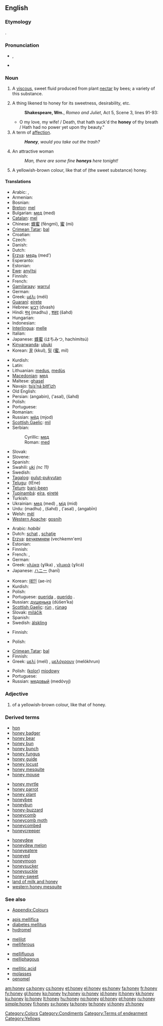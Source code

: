 {{wikipedia}}
==English==

===Etymology===
{{etyl|ang}} {{term|hunig|huniġ|lang=ang}}.

===Pronunciation===
* {{IPA|/'hʌni/}}, {{SAMPA|/"hVni/}}
* {{audio|en-us-honey.ogg|Audio (US)}}
*: {{rhymes|ʌni}}

===Noun===
{{en-noun|s|-}}

# {{uncountable}} A [[viscous]], sweet fluid produced from plant [[nectar]] by bees; {{countable}} a variety of this substance.
# A thing likened to honey for its sweetness, desirability, etc.
#:'''Shakespeare, Wm.''', ''Romeo and Juliet'', Act 5, Scene 3, lines 91-93:
#* O my love, my wife! / Death, that hath suck'd the '''honey''' of thy breath / Hath had no power yet upon thy beauty."  
# A term of [[affection]].
#: '''''Honey''', would you take out the trash?''
# {{informal|countable}} An attractive woman
#: ''Man, there are some fine '''honeys''' here tonight!''
# {{colour}} A yellowish-brown colour, like that of (the sweet substance) honey.
#: {{color panel|FDD378}}

====Translations====
{{trans-top|sweet substance produced by bees}}
* Arabic: {{Arab|[[عسل]]}} {{unicode|(ʕásal)}} {{m}}, {{Arab|[[شهد|شَهْد]]}} {{unicode|(šáhd)}} {{m}}
* Armenian: {{t|hy|մեղր|sc=Armn|tr=meġr}}
* Bosnian: {{t-|bs|med|m}}
* [[Breton]]: [[mel#Breton|mel]] {{m}}
* Bulgarian: [[мед]] (med) {{m}}
* [[Catalan]]: [[mel#Catalan|mel]] {{f}}
* Chinese: [[蜂蜜]] (fēngmì), [[蜜]] (mì)
* [[Crimean Tatar]]: [[bal#Crimean Tatar|bal]]
* Croatian: {{t+|hr|med|m}}
* Czech: {{t-|cs|med|m}}
* Danish: {{t|da|honning}}
* Dutch: {{t+|nl|honing|m}}
* [[Erzya]]: [[медь]] (med’)
* Esperanto: {{t+|eo|mielo|xs=Esperanto}}
* Estonian: {{t+|et|mesi}}
* [[Ewe]]: [[anyĩtsi]]
* Finnish: {{t+|fi|hunaja}}
* French: {{t+|fr|miel|m}}
* [[Gamilaraay]]: [[warrul]]
* German: {{t+|de|Honig|m}}
* Greek: [[μέλι]] (méli) {{n}}
* [[Guaraní]]: [[eirete]]
* Hebrew: [[דבש]] (dvash) {{m}}
* Hindi: [[मधु]] (madhu) {{m}}, [[शहद]] (šahd) {{m}}
* Hungarian: {{t+|hu|méz}}
* Indonesian: {{t+|id|madu|xs=Indonesian}}
* [[Interlingua]]: [[melle#Interlingua|melle]]
* Italian: {{t+|it|miele|m}}
* Japanese: [[蜂蜜]] (はちみつ, hachímitsú)
* [[Kinyarwanda]]: [[ubuki]]
* Korean: [[꿀]] (kkul), [[밀]] ([[蜜]], mil)
{{trans-mid}}
* Kurdish: {{KUchar|[[هه‌نگوین]]}}
* Latin: {{t-|la|mel|n}}
* Lithuanian: [[medus]], [[medùs]] {{m}}
* [[Macedonian]]: [[мед]] {{m}}
* Maltese: [[ghasel]] {{m}}
* Navajo: [[tsís’ná bitł’izh]]
* Old English: {{t-|ang|hunig|alt=huniġ|xs=Old English}}
* Persian: {{fa-Arab|[[انگبین]]}} (angabin), {{fa-Arab|[[عسل]]}} ('asal), {{fa-Arab|[[شهد]]}} (šahd)
* Polish: {{t+|pl|miód|m}}
* Portuguese: {{t+|pt|mel|m}}
* Romanian: {{t-|ro|miere|f}}
* Russian: [[мёд]] (mjod) {{m}}
* [[Scottish Gaelic]]: [[mil#Scottish Gaelic|mil]] {{f}}
* Serbian:
*: Cyrillic: [[мед#Serbian|мед]] {{m}}
*: Roman: [[med#Serbian|med]] {{m}}
* Slovak: {{t-|sk|med|m}}
* Slovene: {{t+|sl|med|m}}
* Spanish: {{t+|es|miel|f}}
* Swahili: [[uki]] ''(nc 11)''
* Swedish: {{t+|sv|honung}}
* [[Tagalog]]: [[pulut-pukyutan]]
* [[Telugu]]: {{t|te|తేనె|sc=Telu}} (tEne)
* [[Tetum]]: [[bani-been]]
* [[Tupinambá]]: [[eíra]], [[eireté]]
* Turkish: {{t+|tr|bal}}
* Ukrainian: [[мед#Ukrainian|мед]] (med) {{m}}, [[мід]] (mid) {{m}}
* Urdu: {{ur-Arab|[[مدھو]]}} (madhu) {{m}}, {{ur-Arab|[[شہد]]}} (šahd) {{m}}, {{ur-Arab|[[عسل]]}} ('asal) {{m}}, {{ur-Arab|[[انگبین]]}} (angabīn) {{m}}
* Welsh: [[mêl]]
* [[Western Apache]]: [[gosnih]]
{{trans-bottom}}

{{trans-top|term of affection}}
* Arabic: ''habibi''
* Dutch: [[schat]] {{m}}, [[schatje]] {{n}}
* [[Erzya]]: [[вечкемнем]] (vechkemn'em)
* Estonian: {{t-|et|kallis}}
* Finnish: {{t+|fi|kulta}}
* French: {{t+|fr|chéri|m}}, {{t+|fr|chérie|f}}
* German: {{t+|de|Schatz|m}}
* Greek: [[γλύκα]] (ɣlíka) {{f}}, [[γλυκιά]] (ɣlicá) {{f}}
* Japanese: [[ハニー]] (hanī)
{{trans-mid}}
* Korean: [[애인]] (ae-in)
* Kurdish: {{KUchar|[[ڕۆڵه‌]]}}
* Polish: {{t-|pl|kochanie}}
* Portuguese: [[querida]] {{f}}, [[querido]] {{m}}.
* Russian: [[душенька]] (dúšen’ka) {{f}}
* [[Scottish Gaelic]]: [[rùn]] {{m}}, [[rùnag]] {{f}}
* Slovak: [[miláčik#Slovak|miláčik]] {{m}}
* Spanish: {{t+|es|cariño}}
* Swedish: [[älskling]]
{{trans-bottom}}

{{trans-top|attractive woman}}
* Finnish: {{t+|fi|misu}}
{{trans-mid}}
* Polish: {{t+|pl|laska|f}}
{{trans-bottom}}

{{trans-top|a thing likened to honey}}
{{trans-bottom}}

{{trans-top|colour}}
* [[Crimean Tatar]]: [[bal#Crimean Tatar|bal]]
* Finnish: {{t-|fi|hunajankeltainen}}
* Greek: [[μελί]] (melí) {{n}}, [[μελόχρουν]] (melókhrun) {{n}}
{{trans-mid}}
* Polish: ([[kolor]]) [[miodowy]]
* Portuguese: {{t+|pt|mel}}
* Russian: [[медовый]] (medóvyj)
{{trans-bottom}}

===Adjective===
{{en-adj}}
# {{colour}} of a yellowish-brown colour, like that of honey.

===Derived terms===
{{top3}}
* [[hon]]
* [[honey badger]]
* [[honey bear]]
* [[honey bun]]
* [[honey bunch]]
* [[honey fungus]]
* [[honey guide]]
* [[honey locust]]
* [[honey mesquite]]
* [[honey mouse]]
{{mid3}}
* [[honey myrtle]]
* [[honey parrot]]
* [[honey plant]]
* [[honeybee]]
* [[honeybun]]
* [[honey-buzzard]]
* [[honeycomb]]
* [[honeycomb moth]]
* [[honeycombed]]
* [[honeycreeper]]
{{mid3}}
* [[honeydew]]
* [[honeydew melon]]
* [[honeyeatere]]
* [[honeyed]]
* [[honeymoon]]
* [[honeysucker]]
* [[honeysuckle]]
* [[honey-sweet]]
* [[land of milk and honey]]
* [[western honey mesquite]]
{{bottom3}}

===See also===
* [[Appendix:Colours]]
{{rel-top4|other entries of interest}}
* [[apis mellifica]]
* [[diabetes mellitus]]
* [[hydromel]]
{{rel-mid4}}
* [[melilot]]
* [[melliferous]]
{{rel-mid4}}
* [[mellifluous]]
* [[melliphagous]]
{{rel-mid4}}
* [[mellitic acid]]
* [[molasses]]
* [[oenomel]]
{{rel-bottom4}}

[[Category:Colors]]
[[Category:Condiments]]
[[Category:Terms of endearment]]
[[Category:Yellows]]

[[am:honey]]
[[ca:honey]]
[[cs:honey]]
[[et:honey]]
[[el:honey]]
[[es:honey]]
[[fa:honey]]
[[fr:honey]]
[[fy:honey]]
[[gl:honey]]
[[ko:honey]]
[[hy:honey]]
[[io:honey]]
[[id:honey]]
[[it:honey]]
[[kk:honey]]
[[ku:honey]]
[[lo:honey]]
[[lt:honey]]
[[hu:honey]]
[[no:honey]]
[[pl:honey]]
[[pt:honey]]
[[ru:honey]]
[[simple:honey]]
[[fi:honey]]
[[sv:honey]]
[[ta:honey]]
[[te:honey]]
[[vi:honey]]
[[zh:honey]]